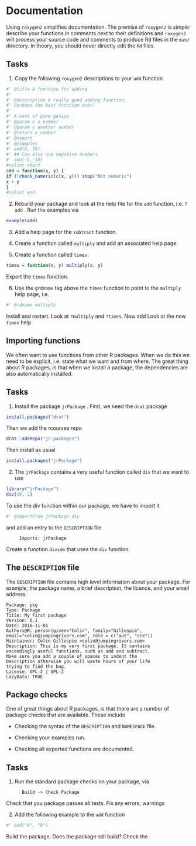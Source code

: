 # Documentation

Using `roxygen2` simplifies documentation\sidenote{The first package I wrote didn’t use \texttt{roxygen2} and it was a very painful experience.}. The premise of `roxygen2` is simple: describe your functions in comments next to their definitions and `roxygen2` will process your source code and comments to produce Rd files in the `man/` directory. In theory, you should never directly edit the `Rd` files.

## Tasks

1. Copy the following `roxygen2` descriptions to your `add` function

```r
#' @title A function for adding
#'
#' @description A really good adding function.
#' Perhaps the best function ever!
#'
#' A work of pure genius.
#' @param x a number
#' @param y another number
#' @return a number
#' @export
#' @examples
#' add(5, 10)
#' ## Can also use negative numbers
#' add(-5, 10)
#nolint start
add = function(x, y) {
if (!check_numeric(c(x, y))) stop("Not numeric")
x + y
}
#nolint end
```

2. Rebuild your package and look at the help file for the `add` function, i.e. `?add` . Run the examples via

\begin{table}[b]
  \centering
  \begin{tabular}{@{} ll}
    \toprule
    Tag name & Description \\
    \midrule
    \texttt{@title} & Short title for documentation page. \\
    \texttt{@description} & Longer description page. Skip a line for a \\
    &\qquad new paragraph.\\
    \texttt{@param} & Function parameter description. \\
    \texttt{@inheritParams} & Use the parameter definition from another function. \\
    \texttt{@export} & Add the function to the \texttt{NAMESPACE} file.\\
    \texttt{@return} & What does the function return, e.g. a data frame. \\
    \texttt{@examples} & Function examples (will be run when building). \\
    \texttt{@rdname} & Point multiple functions to the same help file,\\
    & \qquad e.g. \texttt{?substr}. \\
    \texttt{@seealso} & Pointers to other documentation pages. \\
    \texttt{@importFrom} & Import functions from other packages. \\
    \bottomrule
  \end{tabular}
  \caption{Useful \texttt{roxygen2} tags for documenting functions.}\label{T1.1}
\end{table}

```r
example(add)
```

3. Add a help page for the `subtract` function\sidenote{Install and restart.}.

4. Create a function called `multiply` and add an associated help page\sidenote{Install and restart.}.

5. Create a function called `times`

```r
times = function(x, y) multiply(x, y)
```

Export the `times` function\sidenote{Install and restart.}.

6. Use the `@rdname` tag above the `times` function to point to the `multiply` help page, i.e.

```r
#' @rdname multiply
```

Install and restart. Look at `?multiply` and `?times`. Now add \newline{\texttt{@examples} to the \texttt{times} function.} Look at the new `times` help \newline{page.}

## Importing functions

We often want to use functions from other R packages. When we do this we need to be explicit, i.e. state what we want and from where. The great thing about R packages, is that when we install a package, the dependencies are also automatically installed.

## Tasks

1. Install the package `jrPackage` . First, we need the `drat` package

```r
install.packages("drat")
```

Then we add the rcourses repo\sidenote{Run the \texttt{.libPaths()} function to see the repository location.}

```r
drat::addRepo("jr-packages")
```

Then install as usual

```r
install.packages("jrPackage")
```

2. The `jrPackage` contains a very useful function called `div` that we want to use

```r
library("jrPackage")
div(10, 2)
```

To use the div function within our package, we have to import it \newline{first}

```r
#' @importFrom jrPackage div
```

and add an entry to the `DESCRIPTION` file

```
     Imports: jrPackage
```

Create a function `divide` that uses the `div` function.

## The `DESCRIPTION` file

The `DESCRIPTION` file contains high level information about your package. For example, the package name, a brief description, the licence,
and your email address.

\indent{Open the \texttt{DESCRIPTION} file and update fields with relevant information. An example is given below.}

```
Package: pkg
Type: Package
Title: My First package
Version: 0.1
Date: 2016-11-01
Authors@R: person(given="Colin", family="Gillespie",
email="colin@jumpingrivers.com", role = c("aut", "cre"))
Maintainer: Colin Gillespie <colin@jumpingrivers.com>
Description: This is my very first package. It contains
exceedingly useful functions, such as add and subtract.
Make sure you add a couple of spaces to indent the
Description otherwise you will waste hours of your life
trying to find the bug.
License: GPL-2 | GPL-3
LazyData: TRUE
```

## Package checks

One of great things about R packages, is that there are a number of package checks that are available. These include

- Checking the syntax of the `DESCRIPTION` and `NAMESPACE` file.

- Checking your examples run.

- Checking all exported functions are documented.

## Tasks

1. Run the standard package checks on your package, via

```
      Build -> Check Package
```

Check that you package passes all tests\sidenote{CTRL + E.}. Fix any errors, warnings \newline{or notes.}

2. Add the following example to the `add` function

```r
#' add("A", "B")
```

Build the package. Does the package still build? Check the \newline{package. Does the package pass all tests?}

